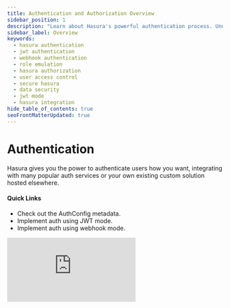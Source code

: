```yaml
---
title: Authentication and Authorization Overview
sidebar_position: 1
description: "Learn about Hasura's powerful authentication process. Understand its flexibility to use JWT, webhook, role emulation and your existing solutions. Control user access to data."
sidebar_label: Overview
keywords:
  - hasura authentication
  - jwt authentication
  - webhook authentication
  - role emulation
  - hasura authorization
  - user access control
  - secure hasura
  - data security
  - jwt mode
  - hasura integration
hide_table_of_contents: true
seoFrontMatterUpdated: true
---
```



# Authentication

<div className="overview-header">
  <div className="overview-text">
    <p>
      Hasura gives you the power to authenticate users how you want, integrating with many popular auth services or your
      own existing custom solution hosted elsewhere.
      <br />
    </p>

<h4>Quick Links</h4>
<ul>
  <li>
    <Link to="/auth/authentication/">Check out the AuthConfig metadata.</Link>
  </li>
  <li>
    <Link to="/auth/authentication/jwt/">Implement auth using JWT mode.</Link>
  </li>
  <li>
    <Link to="/auth/authentication/webhook/">Implement auth using webhook mode.</Link>
  </li>
</ul>
  </div>
  <iframe
    src="https://www.youtube.com/embed/KQ6MHzp6XzE"
    frameBorder="0"
    allow="accelerometer; autoplay; encrypted-media; gyroscope; picture-in-picture"
    allowFullScreen
  />
</div>

<Thumbnail
  src="/img/auth/auth-high-level-overview-diagram.png"
  alt="Authentication and authorization with Hasura"
  className="no-shadow overview-img"
/>

## Using Authentication

<div className="overview-gallery">
  <Link to="/auth/authentication/jwt/">
    <div className="card">
      <h3>JWT Mode</h3>
      <p>
        With JWT Mode, Hasura can easily integrate with your existing authentication service and rapidly help you
        configure granular access to your data.
      </p>
    </div>
  </Link>

<Link to="/auth/authentication/webhook/">
  <div className="card">
    <h3>Webhook Mode</h3>
    <p>
      With webhook mode you can specify a URL for Hasura to call which will return user information in session
      variables.
    </p>
  </div>
</Link>

<Link to="/auth/authentication/role-emulation/">
  <div className="card">
    <h3>Role Emulation</h3>
    <p>
      Hasura can be set up to emulate roles and process requests using the defined access-control rules
      for another role. This can be useful for testing without setting up authentication.
    </p>
  </div>
</Link>
</div>
